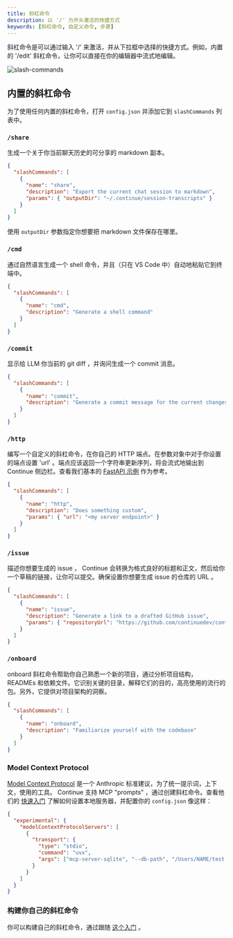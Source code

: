 ```yaml
---
title: 斜杠命令
description: 以 '/' 为开头激活的快捷方式
keywords: [斜杠命令, 自定义命令, 步骤]
---
```


斜杠命令是可以通过输入 '/' 来激活，并从下拉框中选择的快捷方式。例如，内置的 '/edit' 斜杠命令，让你可以直接在你的编辑器中流式地编辑。

![slash-commands](/img/slash-commands.png)

## 内置的斜杠命令

为了使用任何内置的斜杠命令，打开 `config.json` 并添加它到 `slashCommands` 列表中。

### `/share`

生成一个关于你当前聊天历史的可分享的 markdown 副本。

```json title="config.json"
{
  "slashCommands": [
    {
      "name": "share",
      "description": "Export the current chat session to markdown",
      "params": { "outputDir": "~/.continue/session-transcripts" }
    }
  ]
}
```

使用 `outputDir` 参数指定你想要把 markdown 文件保存在哪里。

### `/cmd`

通过自然语言生成一个 shell 命令，并且（只在 VS Code 中）自动地粘贴它到终端中。

```json title="config.json"
{
  "slashCommands": [
    {
      "name": "cmd",
      "description": "Generate a shell command"
    }
  ]
}
```

### `/commit`

显示给 LLM 你当前的 git diff ，并询问生成一个 commit 消息。

```json title="config.json"
{
  "slashCommands": [
    {
      "name": "commit",
      "description": "Generate a commit message for the current changes"
    }
  ]
}
```

### `/http`

编写一个自定义的斜杠命令，在你自己的 HTTP 端点。在参数对象中对于你设置的端点设置 'url' 。端点应该返回一个字符串更新序列，将会流式地输出到 Continue 侧边栏。查看我们基本的 [FastAPI 示例](https://github.com/continuedev/continue/blob/74002369a5e435735b83278fb965e004ae38a97d/core/context/providers/context_provider_server.py#L34-L45) 作为参考。

```json title="config.json"
{
  "slashCommands": [
    {
      "name": "http",
      "description": "Does something custom",
      "params": { "url": "<my server endpoint>" }
    }
  ]
}
```

### `/issue`

描述你想要生成的 issue ， Continue 会转换为格式良好的标题和正文，然后给你一个草稿的链接，让你可以提交。确保设置你想要生成 issue 的仓库的 URL 。

```json title="config.json"
{
  "slashCommands": [
    {
      "name": "issue",
      "description": "Generate a link to a drafted GitHub issue",
      "params": { "repositoryUrl": "https://github.com/continuedev/continue" }
    }
  ]
}
```

### `/onboard`

onboard 斜杠命令帮助你自己熟悉一个新的项目，通过分析项目结构， READMEs 和依赖文件。它识别关键的目录，解释它们的目的，高亮使用的流行的包。另外，它提供对项目架构的洞察。

```json title="config.json"
{
  "slashCommands": [
    {
      "name": "onboard",
      "description": "Familiarize yourself with the codebase"
    }
  ]
}
```

### Model Context Protocol

[Model Context Protocol](https://modelcontextprotocol.io/introduction) 是一个 Anthropic 标准建议，为了统一提示词，上下文，使用的工具。 Continue 支持 MCP "prompts" ，通过创建斜杠命令。查看他们的 [快速入门](https://modelcontextprotocol.io/quickstart) 了解如何设置本地服务器，并配置你的 `config.json` 像这样：

```json
{
  "experimental": {
    "modelContextProtocolServers": [
      {
        "transport": {
          "type": "stdio",
          "command": "uvx",
          "args": ["mcp-server-sqlite", "--db-path", "/Users/NAME/test.db"]
        }
      }
    ]
  }
}
```

### 构建你自己的斜杠命令
你可以构建自己的斜杠命令，通过跟随 [这个入门](/customize/tutorials/build-your-own-slash-command) 。
